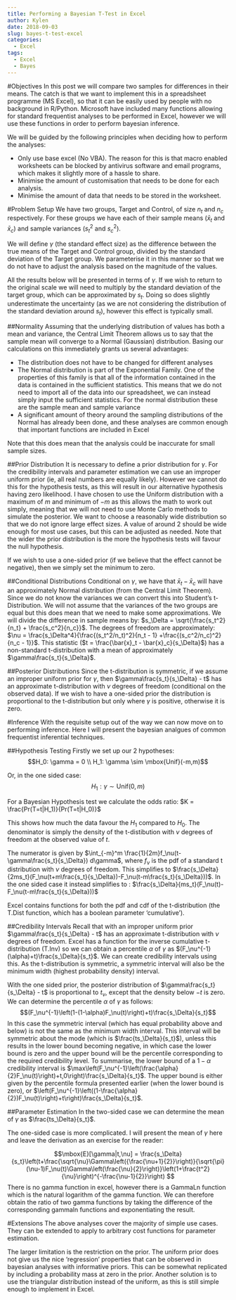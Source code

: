 ```yaml
---
title: Performing a Bayesian T-Test in Excel
author: Kylen
date: 2018-09-03
slug: bayes-t-test-excel
categories:
  - Excel
tags:
  - Excel
  - Bayes
---
```


#Objectives
In this post we will compare two samples for differences in their means. The catch is that we want to implement this in a spreadsheet programme (MS Excel), so that it can be easily used by people with no background in R/Python. Microsoft have included many functions allowing for standard frequentist analyses to be performed in Excel, however we will use these functions in order to perform bayesian inference.

We will be guided by the following principles when deciding how to perform the analyses:

* Only use base excel (No VBA). The reason for this is that macro enabled worksheets can be blocked by antivirus software and email programs, which makes it slightly more of a hassle to share.
* Minimise the amount of customisation that needs to be done for each analysis.
* Minimise the amount of data that needs to be stored in the worksheet.


#Problem Setup
We have two groups, Target and Control, of size $n_t$ and $n_c$ respectively. For these groups we have each of their sample means ($\bar{x}_t$ and $\bar{x}_c$) and sample variances ($s^2_t$ and $s^2_c$).

We will define $\gamma$ (the standard effect size) as the difference between the true means of the Target and Control group, divided by the standard deviation of the Target group. We parameterise it in this manner so that we do not have to adjust the analysis based on the magnitude of the values.

All the results below will be presented in terms of $\gamma$. If we wish to return to the original scale we will need to multiply by the standard deviation of the target group, which can be approximated by $s_t$. Doing so does slightly underestimate the uncertainty (as we are not considering the distribution of the standard deviation around $s_t$), however this effect is typically small. 

##Normality
Assuming that the underlying distribution of values has both a mean and variance, the Central Limit Theorem allows us to say that the sample mean will converge to a Normal (Gaussian) distribution. Basing our calculations on this immediately grants us several advantages:

* The distribution does not have to be changed for different analyses
* The Normal distribution is part of the Exponential Family. One of the properties of this family is that all of the information contained in the data is contained in the sufficient statistics. This means that we do not need to import all of the data into our spreadsheet, we can instead simply input the sufficient statistics. For the normal distribution these are the sample mean and sample variance
* A significant amount of theory around the sampling distributions of the Normal has already been done, and these analyses are common enough that important functions are included in Excel

Note that this does mean that the analysis could be inaccurate for small sample sizes.

##Prior Distribution
It is necessary to define a prior distribution for $\gamma$. For the credibility intervals and parameter estimation we can use an improper uniform prior (ie, all real numbers are equally likely). However we cannot do this for the hypothesis tests, as this will result in our alternative hypothesis having zero likelihood. I have chosen to use the Uniform distribution with a maximum of $m$ and minimum of $-m$ as this allows the math to work out simply, meaning that we will not need to use Monte Carlo methods to simulate the posterior. We want to choose a reasonably wide distribution so that we do not ignore large effect sizes. A value of around 2 should be wide enough for most use cases, but this can be adjusted as needed. Note that the wider the prior distribution is the more the hypothesis tests will favour the null hypothesis.

If we wish to use a one-sided prior (if we believe that the effect cannot be negative), then we simply set the minimum to zero.

##Conditional Distributions
Conditional on $\gamma$, we have that $\bar{x}_t - \bar{x}_c$ will have an approximately Normal distribution (from the Central Limit Theorem). Since we do not know the variances we can convert this into Student's t-Distribution. We will not assume that the variances of the two groups are equal but this does mean that we need to make some approximations. We will divide the difference in sample means by: $s_\Delta = \sqrt{\frac{s_t^2}{n_t} + \frac{s_c^2}{n_c}}$. The degrees of freedom are approximately: $\nu = \frac{s_\Delta^4}{\frac{(s_t^2/n_t)^2}{n_t - 1} +\frac{(s_c^2/n_c)^2}{n_c - 1}}$. This statistic ($t = \frac{\bar{x}_t - \bar{x}_c}{s_\Delta}$) has a non-standard t-distribution with a mean of approximately $\gamma\frac{s_t}{s_\Delta}$.

##Posterior Distributions
Since the t-distribution is symmetric, if we assume an improper uniform prior for $\gamma$, then $\gamma\frac{s_t}{s_\Delta} - t$ has an approximate t-distribution with $\nu$ degrees of freedom (conditional on the observed data). If we wish to have a one-sided prior the distribution is proportional to the t-distribution but only where $\gamma$ is positive, otherwise it is zero.

#Inference
With the requisite setup out of the way we can now move on to performing inference. Here I will present the bayesian analgues of common frequentist inferential techniques.

##Hypothesis Testing
Firstly we set up our 2 hypotheses:
$$H_0: \gamma = 0 \\
H_1: \gamma \sim \mbox{Unif}(-m,m)$$

Or, in the one sided case:
$$H_1: \gamma \sim \mbox{Unif}(0,m)$$

For a Bayesian Hypothesis test we calculate the odds ratio:
$K = \frac{Pr(T=t|H_1)}{Pr(T=t|H_0)}$

This shows how much the data favour the $H_1$ compared to $H_0$.
The denominator is simply the density of the t-distibution with $\nu$ degrees of freedom at the observed value of $t$. 

The numerator is given by $\int_{-m}^m \frac{1}{2m}f_\nu(t-\gamma\frac{s_t}{s_\Delta}) d\gamma$, where $f_\nu$ is the pdf of a standard t distribution with $\nu$ degrees of freedom. This simplifies to $\frac{s_\Delta}{2ms_t}(F_\nu(t+m\frac{s_t}{s_\Delta})-F_\nu(t-m\frac{s_t}{s_\Delta}))$. In the one sided case it instead simplifies to : $\frac{s_\Delta}{ms_t}(F_\nu(t)-F_\nu(t-m\frac{s_t}{s_\Delta}))$

Excel contains functions for both the pdf and cdf of the t-distribution (the T.Dist function, which has a boolean parameter 'cumulative'). 

##Credibility Intervals
Recall that with an improper uniform prior $\gamma\frac{s_t}{s_\Delta} - t$ has an approximate t-distribution with $\nu$ degrees of freedom. Excel has a function for the inverse cumulative t-distribution (T.Inv) so we can obtain a percentile $\alpha$ of $\gamma$ as $(F_\nu^{-1}(\alpha)+t)\frac{s_\Delta}{s_t}$. We can create credibility intervals using this. As the t-distribution is symmetric, a symmetric interval will also be the minimum width (highest probability density) interval.

With the one sided prior, the posterior distribution of $\gamma\frac{s_t}{s_\Delta} - t$ is proportional to $t_\nu$, except that the density below $-t$ is zero. We can determine the percentile $\alpha$ of $\gamma$ as follows:
$$(F_\nu^{-1}\left(1-(1-\alpha)F_\nu(t)\right)+t)\frac{s_\Delta}{s_t}$$
In this case the symmetric interval (which has equal probability above and below) is not the same as the minimum width interval. This interval will be symmetric about the mode (which is $\frac{ts_\Delta}{s_t}$), unless this results in the lower bound becoming negative, in which case the lower bound is zero and the upper bound will be the percentile corresponding to the required credibility level. To summarise, the lower bound of a $1-\alpha$ credibility interval is $\max\left(F_\nu^{-1}\left(\frac{\alpha}{2}F_\nu(t)\right)+t,0\right)\frac{s_\Delta}{s_t}$.
The upper bound is either given by the percentile formula presented earlier (when the lower bound is zero), or $\left(F_\nu^{-1}\left((1-\frac{\alpha}{2})F_\nu(t)\right)+t\right)\frac{s_\Delta}{s_t}$.

##Parameter Estimation
In the two-sided case we can determine the mean of $\gamma$  as $\frac{ts_\Delta}{s_t}$.

The one-sided case is more complicated. I will present the mean of $\gamma$ here and leave the derivation as an exercise for the reader:

$$\mbox{E}[\gamma|t,\nu] =
  \frac{s_\Delta}{s_t}\left(t+\frac{\sqrt{\nu}\Gamma\left({\frac{\nu+1}{2}}\right)}{\sqrt{\pi}(\nu-1)F_\nu(t)\Gamma\left(\frac{\nu}{2}\right)}\left(1+\frac{t^2}{\nu}\right)^{-\frac{\nu-1}{2}}\right)
  $$
There is no gamma function in excel, however there is a GammaLn function which is the natural logarithm of the gamma function. We can therefore obtain the ratio of two gamma functions by taking the difference of the corresponding gammaln functions and exponentiating the result.

#Extensions
The above analyses cover the majority of simple use cases. They can be extended to apply to arbitrary cost functions for parameter estimation.

The larger limitation is the restriction on the prior. The uniform prior does not give us the nice 'regression' properties that can be observed in bayesian analyses with informative priors. This can be somewhat replicated by including a probability mass at zero in the prior. Another solution is to use the triangular distribution instead of the uniform, as this is still simple enough to implement in Excel.









